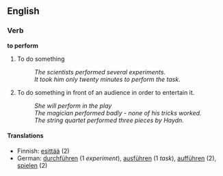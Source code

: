 ==English==
===Verb===
'''to perform'''
# To do something
#:''The scientists performed several experiments.''
#:''It took him only twenty minutes to perform the task.''
# To do something in front of an audience in order to entertain it.
#:''She will perform in the play''
#:''The magician performed badly - none of his tricks worked.''
#:''The string quartet performed three pieces by Haydn.''
====Translations====
*Finnish: [[esittää]] (2)
*German: [[durchführen]] (1 ''experiment''), [[ausführen]] (1 ''task''), [[aufführen]] (2), [[spielen]] (2)